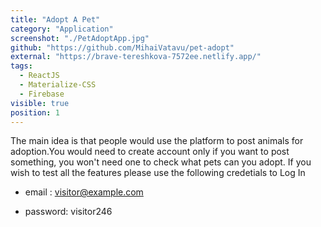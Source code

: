 ```yaml
---
title: "Adopt A Pet"
category: "Application"
screenshot: "./PetAdoptApp.jpg"
github: "https://github.com/MihaiVatavu/pet-adopt"
external: "https://brave-tereshkova-7572ee.netlify.app/"
tags:
  - ReactJS
  - Materialize-CSS
  - Firebase
visible: true
position: 1
---
```


The main idea is that people would use the platform to post animals for adoption.You would need to create account only if you want to post something, you won't need one to check what pets can you adopt.
If you wish to test all the features please use the following credetials to Log In

- email : visitor@example.com

- password: visitor246
